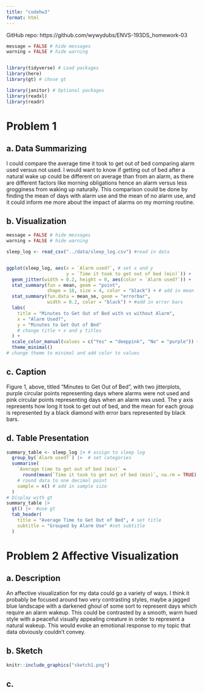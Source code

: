 ```yaml
---
title: "codehw3"
format: html
---
```


GitHub repo: https://github.com/wywydubs/ENVS-193DS_homework-03

```r
message = FALSE # hide messages
warning = FALSE # hide warning


library(tidyverse) # Load packages
library(here)
library(gt) # chose gt

library(janitor) # Optional packages
library(readxl)
library(readr)
```



# Problem 1 

## a. Data Summarizing

I could compare the average time it took to get out of bed comparing alarm used
versus not used. I would want to know if getting out of bed after a natural 
wake up could be different on average than from an alarm, as there are different
factors like morning obligations hence an alarm versus less grogginess from 
waking up naturally. This comparison could be done by finding the mean of days
with alarm use and the mean of no alarm use, and it could inform me more about
the impact of alarms on my morning routine. 

## b. Visualization

```r
message = FALSE # hide messages
warning = FALSE # hide warning

sleep_log <- read_csv("../data/sleep_log.csv") #read in data


ggplot(sleep_log, aes(x = `Alarm used?`, # set x and y
                      y = `Time it took to get out of bed (min)`)) +
  geom_jitter(width = 0.2, height = 0, aes(color = `Alarm used?`)) +
  stat_summary(fun = mean, geom = "point", 
               shape = 18, size = 4, color = "black") + # add in mean
  stat_summary(fun.data = mean_se, geom = "errorbar", 
               width = 0.2, color = "black") + #add in error bars
  labs(
    title = "Minutes to Get Out of Bed with vs without Alarm", 
    x = "Alarm Used?",
    y = "Minutes to Get Out of Bed"
    # change title + x and y titles
  ) +
  scale_color_manual(values = c("Yes" = "deeppink", "No" = "purple")) +
  theme_minimal()
# change theme to minimal and add color to values

```

## c. Caption

Figure 1, above, titled "Minutes to Get Out of Bed", with two jitterplots,
purple circular points representing days where alarms were not used and pink 
circular points representing days when an alarm was used. The y axis represents
how long it took to get out of bed, and the mean for each group is represented
by a black diamond with error bars represented by black bars. 


## d. Table Presentation

```r
summary_table <- sleep_log |> # assign to sleep log
  group_by(`Alarm used?`) |>  # set categories
  summarise(
    `Average time to get out of bed (min)` = 
      round(mean(`Time it took to get out of bed (min)`, na.rm = TRUE), 1), 
    # round data to one decimal point
    sample = n() # add in sample size
  )
# Display with gt
summary_table |> 
  gt() |>  #use gt
  tab_header(
    title = "Average Time to Get Out of Bed", # set title
    subtitle = "Grouped by Alarm Use" #set subtitle
  )
```


# Problem 2 Affective Visualization

## a. Description

An affective visualization for my data could go a variety of ways. I think it 
probably be focused around two very contrasting styles, maybe a jagged blue
landscape with a darkened ghoul of some sort to represent days which require an 
alarm wakeup. This could be contrasted by a smooth, warm hued style with a
peaceful visually appealing creature in order to represent a natural wakeup. 
This would evoke an emotional response to my topic that data obviously couldn't 
convey. 


## b. Sketch

```r
knitr::include_graphics("sketch1.png")
```



## c. 











